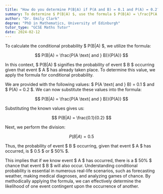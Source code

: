 ```yaml
---
title: "How do you determine P(B|A) if P(A and B) = 0.1 and P(A) = 0.2?"
summary: To determine $ P(B|A) $, use the formula $ P(B|A) = \frac{P(A \text{ and } B)}{P(A)} $.
author: "Dr. Emily Clark"
degree: "PhD in Mathematics, University of Edinburgh"
tutor_type: "GCSE Maths Tutor"
date: 2024-02-12
---
```


To calculate the conditional probability $ P(B|A) $, we utilize the formula:

$$
P(B|A) = \frac{P(A \text{ and } B)}{P(A)}
$$

In this context, $ P(B|A) $ signifies the probability of event $ B $ occurring given that event $ A $ has already taken place. To determine this value, we apply the formula for conditional probability. 

We are provided with the following values: $ P(A \text{ and } B) = 0.1 $ and $ P(A) = 0.2 $. We can now substitute these values into the formula:

$$
P(B|A) = \frac{P(A \text{ and } B)}{P(A)}
$$

Substituting the known values gives us:

$$
P(B|A) = \frac{0.1}{0.2}
$$

Next, we perform the division:

$$
P(B|A) = 0.5
$$

Thus, the probability of event $ B $ occurring, given that event $ A $ has occurred, is $ 0.5 $ or $ 50\% $.

This implies that if we know event $ A $ has occurred, there is a $ 50\% $ chance that event $ B $ will also occur. Understanding conditional probability is essential in numerous real-life scenarios, such as forecasting weather, making medical diagnoses, and analyzing games of chance. By methodically applying the formula, we can effectively determine the likelihood of one event contingent upon the occurrence of another.
    